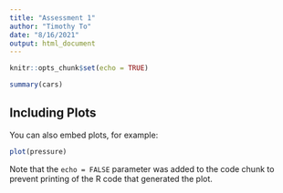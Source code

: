 ```yaml
---
title: "Assessment 1"
author: "Timothy To"
date: "8/16/2021"
output: html_document
---
```


```r
knitr::opts_chunk$set(echo = TRUE)
```



```r
summary(cars)
```

## Including Plots

You can also embed plots, for example:

```r
plot(pressure)
```

Note that the `echo = FALSE` parameter was added to the code chunk to prevent printing of the R code that generated the plot.
